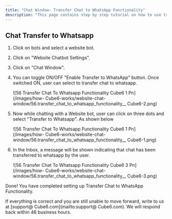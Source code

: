 ```yaml
---
title: "Chat Window- Transfer Chat to WhatsApp Functionality"
description: "This page contains step by step tutorial on how to use transfer chat to WhatsApp functionality."
---
```


## **Chat Transfer to Whatsapp**

1. Click on bots and select a website bot.
2. Click on "Website Chatbot Settings".
3. Click on "Chat Window".
4. You can toggle ON/OFF "Enable Transfer to WhatsApp" button. Once switched ON, user can select to transfer chat to whatsapp.

   ![56 Transfer Chat To Whatsapp Functionality  Cube6 1 Pn](/images/how- Cube6-works/website-chat-window/56.transfer_chat_to_whatsapp_functionality__ Cube6-2.png)
5. Now while chatting with a Website bot, user can click on three dots and select "Transfer to Whatsapp". As shown below

   ![56 Transfer Chat To Whatsapp Functionality  Cube6 1 Pn](/images/how- Cube6-works/website-chat-window/56.transfer_chat_to_whatsapp_functionality__ Cube6-1.png)
6. In the Inbox, a message will be shown indicating that chat has been transferred to whatsapp by the user.

   ![56 Transfer Chat To Whatsapp Functionality  Cube6 3 Pn](/images/how- Cube6-works/website-chat-window/56.transfer_chat_to_whatsapp_functionality__ Cube6-3.png)

Done\! You have completed setting up Transfer Chat to WhatsApp Functionality.

If everything is correct and you are still unable to move forward, write to us at [support@ Cube6.com](mailto:support@ Cube6.com). We will respond back within 48 business hours.